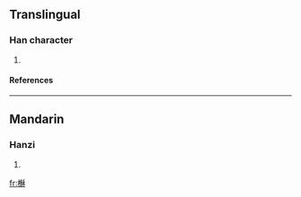 ==Translingual==
===Han character===
{{Han char|rn=75|rad=木|as=16|sn=20|four=4299<sub>4</sub>|canj=木弓火木 (DNFD)}}
# {{defn|Han|sort=木16}}
====References====
{{Han ref|kx=0561.290|dkj=15859|dj=0950.180|hdz=21317.070|uh=6AEF|ud=27375|bh=F45A|bd=62554}}

----
==Mandarin==
===Hanzi===
{{cmn-hanzi|pin=[[sū]] ([[su1]])|wg=su<sup>1</sup>}}
# {{defn|Mandarin}}

[[fr:櫯]]